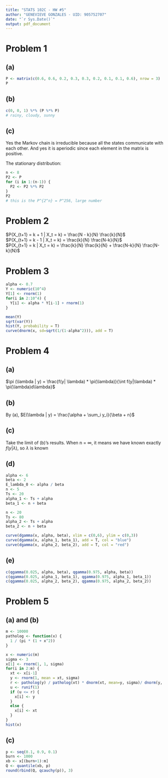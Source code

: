 ```yaml
---
title: "STATS 102C - HW #5"
author: "GENEVIEVE GONZALES - UID: 905752707"
date: "`r Sys.Date()`"
output: pdf_document
---
```


# Problem 1
## (a)
``` r
P <- matrix(c(0.6, 0.6, 0.2, 0.3, 0.3, 0.2, 0.1, 0.1, 0.6), nrow = 3)
P
```
## (b)
``` r
c(0, 0, 1) %*% (P %*% P)
# rainy, cloudy, sunny
```

## (c)
Yes the Markov chain is irreducible because all the states communicate with each other. And yes it is aperiodic since each element in the matrix is positive. 

The stationary distribution:
``` r
n <- 8
P2 <- P
for (i in 1:(n-1)) {
  P2 <- P2 %*% P2
}
P2
# this is the P^{2^n} = P^256, large number 
```

# Problem 2
$P(X_{t+1} = k + 1 | X_t = k) = \frac{N - k}{N} \frac{k}{N}$ \
$P(X_{t+1} = k - 1 | X_t = k) = \frac{k}{N} \frac{N-k}{N}$ \
$P(X_{t+1} = k | X_t = k) = \frac{k}{N} \frac{k}{N} + \frac{N-k}{N} \frac{N-k}{N}$



# Problem 3
``` r
alpha <- 0.7
Y <- numeric(10^4)
Y[1] <- rnorm(1)
for(i in 2:10^4) {
  Y[i] <- alpha * Y[i-1] + rnorm(1)
}

mean(Y)
sqrt(var(Y))
hist(Y, probability = T)
curve(dnorm(x, sd=sqrt(1/(1-alpha^2))), add = T)
```



# Problem 4
## (a)
$\pi (\lambda | y) = \frac{f(y| \lambda) * \pi(\lambda)}{\int f(y|\lambda) * \pi(\lambda)d\lambda}$

## (b)
By (a), $E(\lambda | y) = \frac{\alpha + \sum_i y_i}{\beta + n}$

## (c)
Take the limit of (b)'s results. When n = $\infty$, it means we have known exactly $f(y | \lambda)$, so $\lambda$ is known

## (d)
```r
alpha <- 6
beta <- 2
E_lambda_0 <- alpha / beta
n <- 5
Ts <- 20
alpha_1 <- Ts + alpha
beta_1 <- n + beta

n <- 20
Ts <- 80
alpha_2 <- Ts + alpha
beta_2 <- n + beta

curve(dgamma(x, alpha, beta), xlim = c(0,6), ylim = c(0,3))
curve(dgamma(x, alpha_1, beta_1), add = T, col = "blue")
curve(dgamma(x, alpha_2, beta_2), add = T, col = "red")
```

## (e)
```r
c(qgamma(0.025, alpha, beta), qgamma(0.975, alpha, beta))
c(qgamma(0.025, alpha_1, beta_1), qgamma(0.975, alpha_1, beta_1))
c(qgamma(0.025, alpha_2, beta_2), qgamma(0.975, alpha_2, beta_2))
```




# Problem 5
## (a) and (b)
``` r
m <- 10000
patholog <- function(x) {
  1 / (pi * (1 + x^2))
}

x <- numeric(m)
sigma <- 3
x[1] <- rnorm(1, 1, sigma)
for(i in 2:m) {
  xt <- x[i-1]
  y <- rnorm(1, mean = xt, sigma)
  r <- patholog(y) / patholog(xt) * dnorm(xt, mean=y, sigma)/ dnorm(y, mean=xt, sigma)
  u <- runif(1)
  if (u <= r) {
    x[i] <- y
  }
  else {
    x[i] <- xt
  }
}
hist(x)

```


## (c)
``` r
p <- seq(0.1, 0.9, 0.1)
burn <- 1000
xb <- x[(burn+1):m]
Q <- quantile(xb, p)
round(rbind(Q, qcauchy(p)), 3)
```

